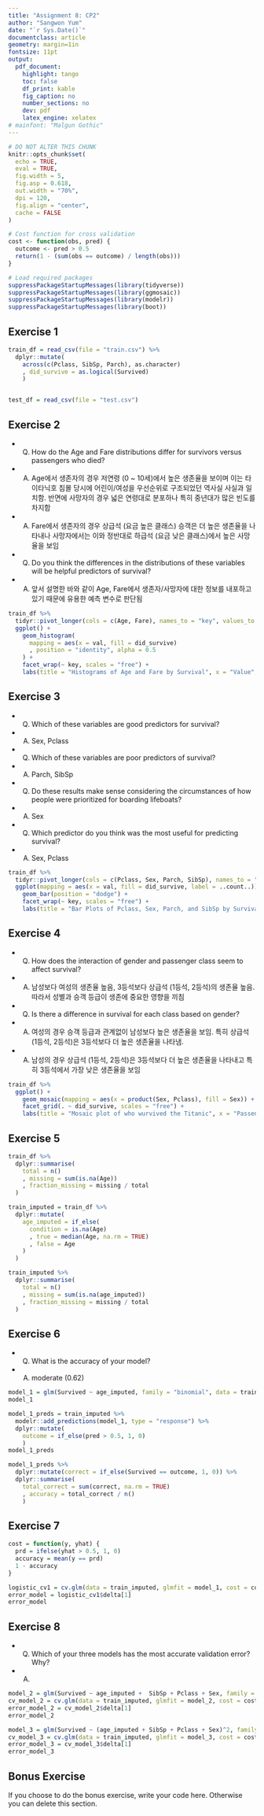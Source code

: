 ```yaml
---
title: "Assignment 8: CP2"
author: "Sangwon Yum"
date: "`r Sys.Date()`"
documentclass: article
geometry: margin=1in
fontsize: 11pt
output:
  pdf_document:
    highlight: tango
    toc: false
    df_print: kable
    fig_caption: no
    number_sections: no
    dev: pdf
    latex_engine: xelatex
# mainfont: "Malgun Gothic"
---
```


```r
# DO NOT ALTER THIS CHUNK
knitr::opts_chunk$set(
  echo = TRUE,
  eval = TRUE,
  fig.width = 5,
  fig.asp = 0.618,
  out.width = "70%",
  dpi = 120,
  fig.align = "center",
  cache = FALSE
)

# Cost function for cross validation
cost <- function(obs, pred) {
  outcome <- pred > 0.5
  return(1 - (sum(obs == outcome) / length(obs)))
}

# Load required packages
suppressPackageStartupMessages(library(tidyverse))
suppressPackageStartupMessages(library(ggmosaic))
suppressPackageStartupMessages(library(modelr))
suppressPackageStartupMessages(library(boot))
```

## Exercise 1
```r
train_df = read_csv(file = "train.csv") %>% 
  dplyr::mutate(
    across(c(Pclass, SibSp, Parch), as.character)
    , did_survive = as.logical(Survived)
    )


test_df = read_csv(file = "test.csv")
```



## Exercise 2
- Q) How do the Age and Fare distributions differ for survivors versus passengers who died?
- A) Age에서 생존자의 경우 저연령 (0 ~ 10세)에서 높은 생존율을 보이며 이는 타이타닉호 침몰 당시에 어린이/여성을 우선순위로 구조되었던 역사실 사실과 일치함. 반면에 사망자의 경우 넓은 연령대로 분포하나 특히 중년대가 많은 빈도를 차지함
- A) Fare에서 생존자의 경우 상급석 (요금 높은 클래스) 승객은 더 높은 생존율을 나타내나 사망자에서는 이와 정반대로 하급석 (요금 낮은 클래스)에서 높은 사망율을 보임

- Q) Do you think the differences in the distributions of these variables will be helpful predictors of survival?
- A) 앞서 설명한 바와 같이 Age, Fare에서 생존자/사망자에 대한 정보를 내포하고 있기 때문에 유용한 예측 변수로 판단됨
```r
train_df %>% 
  tidyr::pivot_longer(cols = c(Age, Fare), names_to = "key", values_to = "val") %>% 
  ggplot() +
    geom_histogram(
      mapping = aes(x = val, fill = did_survive)
      , position = "identity", alpha = 0.5
    ) +
    facet_wrap(~ key, scales = "free") +
    labs(title = "Histograms of Age and Fare by Survival", x = "Value", y = "Frequency", fill = "Survived")
```



## Exercise 3
- Q) Which of these variables are good predictors for survival?
- A) Sex, Pclass

- Q) Which of these variables are poor predictors of survival?
- A) Parch, SibSp

- Q) Do these results make sense considering the circumstances of how people were prioritized for boarding lifeboats?
- A) Sex

- Q) Which predictor do you think was the most useful for predicting survival?
- A) Sex, Pclass
```r
train_df %>% 
  tidyr::pivot_longer(cols = c(Pclass, Sex, Parch, SibSp), names_to = "key", values_to = "val") %>% 
  ggplot(mapping = aes(x = val, fill = did_survive, label = ..count..)) +
    geom_bar(position = "dodge") +
    facet_wrap(~ key, scales = "free") +
    labs(title = "Bar Plots of Pclass, Sex, Parch, and SibSp by Survival", x = "Category", y = "Count", fill = "Survived")
```



## Exercise 4
- Q) How does the interaction of gender and passenger class seem to affect survival?
- A) 남성보다 여성의 생존율 높음, 3등석보다 상급석 (1등석, 2등석)의 생존율 높음. 따라서 성별과 승객 등급이 생존에 중요한 영향을 끼침

- Q) Is there a difference in survival for each class based on gender?
- A) 여성의 경우 승객 등급과 관계없이 남성보다 높은 생존율을 보임. 특히 상급석 (1등석, 2등석)은 3등석보다 더 높은 생존율을 나타냄.
- A) 남성의 경우  상급석 (1등석, 2등석)은 3등석보다 더 높은 생존율을 나타내고 특히 3등석에서 가장 낮은 생존율을 보임
```r
train_df %>% 
  ggplot() +
    geom_mosaic(mapping = aes(x = product(Sex, Pclass), fill = Sex)) +
    facet_grid(. ~ did_survive, scales = "free") +
    labs(title = "Mosaic plot of who wurvived the Titanic", x = "Passenger class", y = "Gender")
```



## Exercise 5
```r
train_df %>% 
  dplyr::summarise(
    total = n()
    , missing = sum(is.na(Age))
    , fraction_missing = missing / total
  )

train_imputed = train_df %>% 
  dplyr::mutate(
    age_imputed = if_else(
      condition = is.na(Age)
      , true = median(Age, na.rm = TRUE)
      , false = Age
    )
  )

train_imputed %>%
  dplyr::summarise(
    total = n()
    , missing = sum(is.na(age_imputed))
    , fraction_missing = missing / total
  )
```



## Exercise 6
- Q) What is the accuracy of your model?
- A) moderate (0.62)
```r
model_1 = glm(Survived ~ age_imputed, family = "binomial", data = train_imputed)
model_1

model_1_preds = train_imputed %>% 
  modelr::add_predictions(model_1, type = "response") %>% 
  dplyr::mutate(
    outcome = if_else(pred > 0.5, 1, 0)
    )
model_1_preds

model_1_preds %>% 
  dplyr::mutate(correct = if_else(Survived == outcome, 1, 0)) %>%
  dplyr::summarise(
    total_correct = sum(correct, na.rm = TRUE)
    , accuracy = total_correct / n()
    )
```



## Exercise 7
```r
cost = function(y, yhat) {
  prd = ifelse(yhat > 0.5, 1, 0)
  accuracy = mean(y == prd)
  1 - accuracy
}

logistic_cv1 = cv.glm(data = train_imputed, glmfit = model_1, cost = cost, K = 5)
error_model = logistic_cv1$delta[1]
error_model
```



## Exercise 8
- Q) Which of your three models has the most accurate validation error? Why?
- A)
```r
model_2 = glm(Survived ~ age_imputed +  SibSp + Pclass + Sex, family = "binomial", data = train_imputed)
cv_model_2 = cv.glm(data = train_imputed, glmfit = model_2, cost = cost, K = 5)
error_model_2 = cv_model_2$delta[1]
error_model_2

model_3 = glm(Survived ~ (age_imputed + SibSp + Pclass + Sex)^2, family = "binomial", data = train_imputed)
cv_model_3 = cv.glm(data = train_imputed, glmfit = model_3, cost = cost, K = 5)
error_model_3 = cv_model_3$delta[1]
error_model_3
```



## Bonus Exercise
If you choose to do the bonus exercise, write your code here. Otherwise you can delete this section.
```r

```

